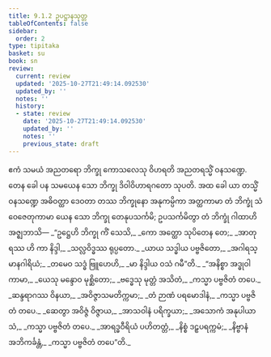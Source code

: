 ```yaml
---
title: 9.1.2 ဥပဋ္ဌာနသုတ္တ
tableOfContents: false
sidebar:
  order: 2
type: tipitaka
basket: su
book: sn
review:
  current: review
  updated: '2025-10-27T21:49:14.092530'
  updated_by: ''
  notes: ''
  history:
  - state: review
    date: '2025-10-27T21:49:14.092530'
    updated_by: ''
    notes: ''
    previous_state: draft
---
```



<ReviewStatus review={frontmatter.review} showDetails={true} />

<HypothesisAnnotation frontmatter={frontmatter} />

<DynamicBreadcrumb />

<Division number="222" book="sn" e="ch" v="18" p="311">

<Paragraph number="1383" book="sn">
ဧကံ သမယံ အညတရော ဘိက္ခု ကောသလေသု ဝိဟရတိ အညတရသ္မိံ ဝနသဏ္ဍေ. တေန ခေါ ပန သမယေန သော ဘိက္ခု ဒိဝါဝိဟာရဂတော သုပတိ. အထ ခေါ ယာ တသ္မိံ ဝနသဏ္ဍေ အဓိဝတ္ထာ ဒေဝတာ တဿ ဘိက္ခုနော အနုကမ္ပိကာ အတ္ထကာမာ တံ ဘိက္ခုံ သံဝေဇေတုကာမာ ယေန သော ဘိက္ခု တေနုပသင်္ကမိ; ဥပသင်္ကမိတွာ တံ ဘိက္ခုံ ဂါထာဟိ အဇ္ဈဘာသိ—
</Paragraph>

<Paragraph number="1384" type="verses" book="sn">
_“ဥဋ္ဌေဟိ ဘိက္ခု ကိံ သေသိ,_  
_ကော အတ္ထော သုပိတေန တေ;_  
_အာတုရဿ ဟိ ကာ နိဒ္ဒါ,_  
_သလ္လဝိဒ္ဓဿ ရုပ္ပတော._  

</Paragraph>

<Paragraph number="1385" type="verses" book="sn">
_ယာယ သဒ္ဓါယ ပဗ္ဗဇိတော,_  
_အဂါရသ္မာနဂါရိယံ;_  
_တမေဝ သဒ္ဓံ ဗြူဟေဟိ,_  
_မာ နိဒ္ဒါယ ဝသံ ဂမီ”တိ._  

</Paragraph>

<Paragraph number="1386" type="verses" book="sn">
_“အနိစ္စာ အဒ္ဓုဝါ ကာမာ,_  
_ယေသု မန္ဒောဝ မုစ္ဆိတော;_  
_ဗဒ္ဓေသု မုတ္တံ အသိတံ,_  
_ကသ္မာ ပဗ္ဗဇိတံ တပေ._  

</Paragraph>

<Paragraph number="1387" type="verses" book="sn">
_ဆန္ဒရာဂဿ ဝိနယာ,_  
_အဝိဇ္ဇာသမတိက္ကမာ;_  
_တံ ဉာဏံ ပရမောဒါနံ,_  
_ကသ္မာ ပဗ္ဗဇိတံ တပေ._  

</Paragraph>

<Paragraph number="1388" type="verses" book="sn">
_ဆေတွာ အဝိဇ္ဇံ ဝိဇ္ဇာယ,_  
_အာသဝါနံ ပရိက္ခယာ;_  
_အသောကံ အနုပါယာသံ,_  
_ကသ္မာ ပဗ္ဗဇိတံ တပေ._  

</Paragraph>

<Paragraph number="1389" type="verses" book="sn">
_အာရဒ္ဓဝီရိယံ ပဟိတတ္တံ,_  
_နိစ္စံ ဒဠှပရက္ကမံ;_  
_နိဗ္ဗာနံ အဘိကင်္ခန္တံ,_  
_ကသ္မာ ပဗ္ဗဇိတံ တပေ”တိ._
</Paragraph>
</Division>